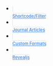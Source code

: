 ::: column-page-inset-right
```{=html}

<style type="text/css">
.nav-tabs {
  margin-top: 0.5rem;
  border-bottom: none;
}

.callout-warning {
  margin-top: 1rem;
}

.nav-tabs .nav-link {
  text-align: center;
  margin-right: 15px;
  margin-top: 10px;
  width: 147px;
  font-size: 0.8em;
  font-weight: 600;
}


.nav-tabs .nav-link, 
.nav-tabs .nav-link.active, 
.nav-tabs .nav-item.show .nav-link {
  border: 1px solid  rgb(222, 226, 230);
  border-radius: 10px;
  color: rgb(80,146,221);
}
.nav-tabs .nav-link:hover {
   border-color: rgb(80,146,221);
   border-width: 1px;
} 

.nav-tabs .nav-link.active, 
.nav-tabs .nav-item.show .nav-link {
  border-color: rgb(80,146,221);
  border-width: 2px;
}


.nav-tabs .nav-link i {
  display: block;
  font-size: 3rem;
  color: rgb(80,146,221);
  margin-bottom: 5px;
}

.quarto-listing {
  margin-top: 2em;
}

.quarto-listing .listing-name,
.quarto-listing .listing-author {
  white-space: nowrap;
}

.quarto-listing .listing-actions-group h3 {
  margin-top: 0;
}

 
</style>

<ul id="index-chooser" class="nav nav-tabs" role="tablist">
  <li class="nav-item" role="presentation">
    <a class="nav-link" href="listing-filters.html">
      <i class="bi bi-gear"></i>Shortcode/Filter
    </a>
  </li>
  <li class="nav-item" role="presentation">
    <a class="nav-link" href="listing-journals.html">
      <i class="bi bi-journal-text"></i>Journal Articles
    </a>
  </li>
  <li class="nav-item" role="presentation">
    <a class="nav-link" href="listing-formats.html">
      <i class="bi bi-file-earmark-richtext"></i>Custom Formats
    </a>
  </li>
  <li class="nav-item" role="presentation">
    <a class="nav-link" href="listing-revealjs.html">
      <i class="bi bi-easel3"></i>Revealjs
    </a>
  </li>
</ul>

<script type="text/javascript">
document.addEventListener("DOMContentLoaded", function() {
  // get file name
  const filename = window.location.pathname.split("/").slice(-1)[0];

  // latch active
  const toolLinks = window.document.querySelectorAll("#index-chooser a");
  for (const tool of toolLinks) {
    if (filename && filename !== "index.html") {
      if (tool.href.endsWith(filename)) {
        tool.classList.add("active");
      } 
    } else {
      if (tool.href.endsWith("listing-filters.html")) {
        tool.classList.add("active");
      }
    }
  }
  
  // move heading into table
  document.querySelector(".listing-actions-group").prepend(document.querySelector("h3.unlisted"));
});

</script>
```
:::
